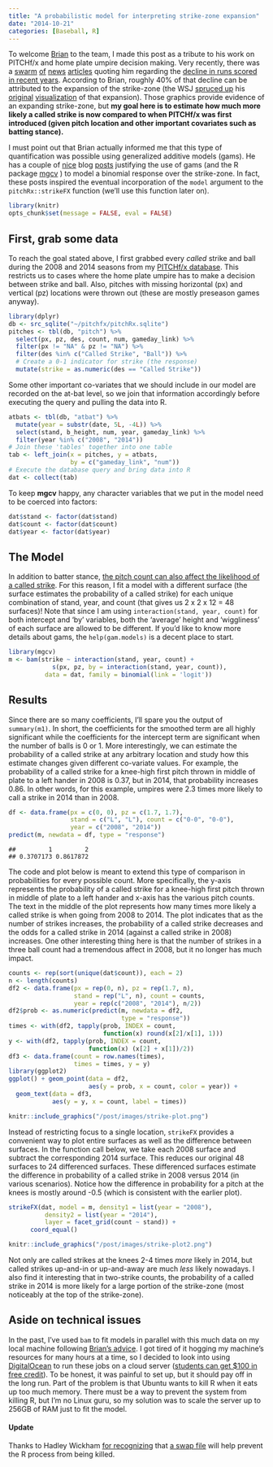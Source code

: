 ```yaml
---
title: "A probabilistic model for interpreting strike-zone expansion"
date: "2014-10-21"
categories: [Baseball, R]
---
```


To welcome [Brian](http://www.brianmmills.com/) to the team, I made this post as a tribute to his work on PITCHf/x and home plate umpire decision making. Very recently, there was a [swarm](http://www.washingtonpost.com/blogs/wonkblog/wp/2014/10/01/baseball-teams-arent-scoring-runs-and-it-isnt-just-about-steroids/) [of](http://online.wsj.com/articles/scoring-in-baseball-is-down-blame-the-umpires-1412114614?tesla=y) [news](http://www.theatlantic.com/entertainment/archive/2014/09/baseball-offensive-drought-and-camera-technology/379443/) [articles](http://www.thedailybeast.com/cheats/2014/10/01/umpires-behind-shrinking-baseball-scores.html) quoting him regarding the [decline in runs scored in recent years](http://www.washingtonpost.com/wp-apps/imrs.php?src=http://img.washingtonpost.com/blogs/wonkblog/files/2014/10/Baseball-runs.png&w=1484). According to Brian, roughly 40% of that decline can be attributed to the expansion of the strike-zone (the WSJ [spruced up](http://online.wsj.com/news/interactive/COUNT1001?ref=SB11791489885250284008304580186391024013752) his [original](http://cdn.theatlantic.com/newsroom/img/posts/2014/09/Screen_Shot_2014_09_03_at_11.00.07_AM/7db3f2b97.png) [visualization](http://cdn.theatlantic.com/newsroom/img/posts/2014/09/Screen_Shot_2014_09_03_at_10.59.57_AM/33b677674.png) of that expansion). Those graphics provide evidence of an expanding strike-zone, but **my goal here is to estimate how much more likely a called strike is now compared to when PITCHf/x was first introduced (given pitch location and other important covariates such as batting stance).**

I must point out that Brian actually informed me that this type of quantification was possible using generalized additive models (gams). He has a couple of [nice](http://princeofslides.blogspot.com/2010/12/rethinking-loess-for-binomial-response.html) blog [posts](http://princeofslides.blogspot.com/2013/07/advanced-sab-r-metrics-parallelization.html) justifying the use of gams (and the R package [mgcv](http://cran.r-project.org/web/packages/mgcv/index.html) ) to model a binomial response over the strike-zone. In fact, these posts inspired the eventual incorporation of the `model` argument to the `pitchRx::strikeFX` function (we'll use this function later on).

```r
library(knitr)
opts_chunk$set(message = FALSE, eval = FALSE)
```

## First, grab some data

To reach the goal stated above, I first grabbed every *called* strike and ball during the 2008 and 2014 seasons from my [PITCHf/x database](http://baseballwithr.wordpress.com/2014/03/24/422/). This restricts us to cases where the home plate umpire has to make a decision between strike and ball. Also, pitches with missing horizontal (px) and vertical (pz) locations were thrown out (these are mostly preseason games anyway).

```r
library(dplyr)
db <- src_sqlite("~/pitchfx/pitchRx.sqlite")
pitches <- tbl(db, "pitch") %>%
  select(px, pz, des, count, num, gameday_link) %>%
  filter(px != "NA" & pz != "NA") %>%
  filter(des %in% c("Called Strike", "Ball")) %>%
  # Create a 0-1 indicator for strike (the response)
  mutate(strike = as.numeric(des == "Called Strike"))
```

Some other important co-variates that we should include in our model are recorded on the at-bat level, so we join that information accordingly before executing the query and pulling the data into R.

```r
atbats <- tbl(db, "atbat") %>%
  mutate(year = substr(date, 5L, -4L)) %>%
  select(stand, b_height, num, year, gameday_link) %>%
  filter(year %in% c("2008", "2014"))
# Join these 'tables' together into one table
tab <- left_join(x = pitches, y = atbats, 
                 by = c("gameday_link", "num"))
# Execute the database query and bring data into R
dat <- collect(tab)
```

To keep **mgcv** happy, any character variables that we put in the model need to be coerced into factors:

```r
dat$stand <- factor(dat$stand)
dat$count <- factor(dat$count)
dat$year <- factor(dat$year)
```

## The Model

In addition to batter stance, [the pitch count can also affect the likelihood of a called strike](http://baseballwithr.wordpress.com/2014/04/21/are-umpires-becoming-less-merciful/). For this reason, I fit a model with a different surface (the surface estimates the probability of a called strike) for each unique combination of stand, year, and count (that gives us 2 x 2 x 12 = 48 surfaces)! Note that since I am using `interaction(stand, year, count)` for both intercept and 'by' variables, both the 'average' height and 'wiggliness' of each surface are allowed to be different. If you'd like to know more details about gams, the `help(gam.models)` is a decent place to start.

```r
library(mgcv)
m <- bam(strike ~ interaction(stand, year, count) +
            s(px, pz, by = interaction(stand, year, count)),
          data = dat, family = binomial(link = 'logit'))
```

## Results

Since there are so many coefficients, I'll spare you the output of `summary(m1)`. In short, the coefficients for the smoothed term are all highly significant while the coefficients for the intercept term are significant when the number of balls is 0 or 1. More interestingly, we can estimate the probability of a called strike at any arbitrary location and study how this estimate changes given different co-variate values. For example, the probability of a called strike for a knee-high first pitch thrown in middle of plate to a left hander in 2008 is 0.37, but in 2014, that probability increases 0.86. In other words, for this example, umpires were 2.3 times more likely to call a strike in 2014 than in 2008.

```r
df <- data.frame(px = c(0, 0), pz = c(1.7, 1.7), 
                 stand = c("L", "L"), count = c("0-0", "0-0"), 
                 year = c("2008", "2014"))
predict(m, newdata = df, type = "response")
```

```
##         1         2 
## 0.3707173 0.8617872 
```

The code and plot below is meant to extend this type of comparison in probabilities for every possible count. More specifically, the y-axis represents the probability of a called strike for a knee-high first pitch thrown in middle of plate to a left hander and x-axis has the various pitch counts. The text in the middle of the plot represents how many times more likely a called strike is when going from 2008 to 2014. The plot indicates that as the number of strikes increases, the probability of a called strike decreases and the odds for a called strike in 2014 (against a called strike in 2008) increases. One other interesting thing here is that the number of strikes in a three ball count had a tremendous affect in 2008, but it no longer has much impact.

```r
counts <- rep(sort(unique(dat$count)), each = 2)
n <- length(counts)
df2 <- data.frame(px = rep(0, n), pz = rep(1.7, n), 
                  stand = rep("L", n), count = counts,
                  year = rep(c("2008", "2014"), n/2))
df2$prob <- as.numeric(predict(m, newdata = df2, 
                               type = "response"))
times <- with(df2, tapply(prob, INDEX = count, 
                          function(x) round(x[2]/x[1], 1)))
y <- with(df2, tapply(prob, INDEX = count, 
                      function(x) (x[2] + x[1])/2))
df3 <- data.frame(count = row.names(times), 
                  times = times, y = y)
library(ggplot2)
ggplot() + geom_point(data = df2, 
                      aes(y = prob, x = count, color = year)) +
  geom_text(data = df3, 
            aes(y = y, x = count, label = times))
```

```r
knitr::include_graphics("/post/images/strike-plot.png")
```

Instead of restricting focus to a single location, `strikeFX` provides a convenient way to plot entire surfaces as well as the difference between surfaces. In the function call below, we take each 2008 surface and subtract the corresponding 2014 surface. This reduces our original 48 surfaces to 24 differenced surfaces. These differenced surfaces estimate the difference in probability of a called strike in 2008 versus 2014 (in various scenarios). Notice how the difference in probability for a pitch at the knees is mostly around -0.5 (which is consistent with the earlier plot).

```r
strikeFX(dat, model = m, density1 = list(year = "2008"),
          density2 = list(year = "2014"), 
          layer = facet_grid(count ~ stand)) +
      coord_equal()
```

```r
knitr::include_graphics("/post/images/strike-plot2.png")
```

Not only are called strikes at the knees 2-4 times *more* likely in 2014, but called strikes up-and-in or up-and-away are much *less* likely nowadays. I also find it interesting that in two-strike counts, the probability of a called strike in 2014 is more likely for a large portion of the strike-zone (most noticeably at the top of the strike-zone).

## Aside on technical issues

In the past, I've used `bam` to fit models in parallel with this much data on my local machine following [Brian's advice](http://princeofslides.blogspot.com/2013/07/advanced-sab-r-metrics-parallelization.html). I got tired of it hogging my machine's resources for many hours at a time, so I decided to look into using [DigitalOcean](https://www.digitalocean.com/) to run these jobs on a cloud server ([students can get $100 in free credit](https://education.github.com/pack)). To be honest, it was painful to set up, but it should pay off in the long run. Part of the problem is that Ubuntu wants to kill R when it eats up too much memory. There must be a way to prevent the system from killing R, but I'm no Linux guru, so my solution was to scale the server up to 256GB of RAM just to fit the model.

#### Update

Thanks to Hadley Wickham [for recognizing](https://twitter.com/hadleywickham/status/525306378215100416) that [a swap file](https://www.digitalocean.com/community/tutorials/how-to-add-swap-on-ubuntu-12-04) will help prevent the R process from being killed.
